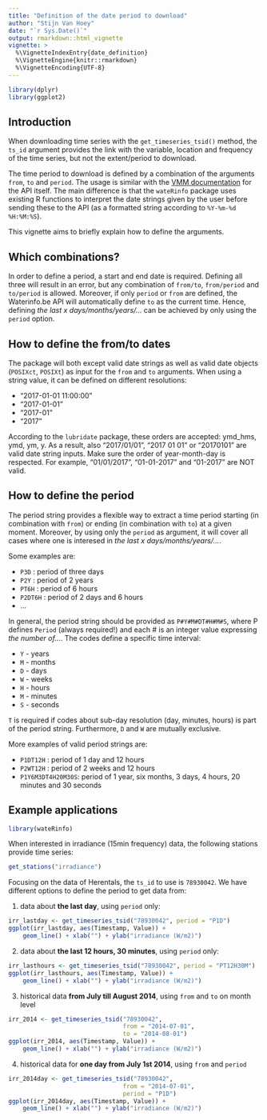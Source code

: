 ```yaml
---
title: "Definition of the date period to download"
author: "Stijn Van Hoey"
date: "`r Sys.Date()`"
output: rmarkdown::html_vignette
vignette: >
  %\VignetteIndexEntry{date_definition}
  %\VignetteEngine{knitr::rmarkdown}
  %\VignetteEncoding{UTF-8}
---
```


```r
library(dplyr)
library(ggplot2)
```

## Introduction

When downloading time series with the `get_timeseries_tsid()` method, the `ts_id` argument provides the link with the variable, location and frequency of the time series, but not the extent/period to download.

The time period to download is defined by a combination of the arguments `from`, `to` and `period`. The usage is similar with the [VMM documentation](https://www.waterinfo.be/download/9f5ee0c9-dafa-46de-958b-7cac46eb8c23?dl=0) for the API itself. The main difference is that the `wateRinfo` package uses existing R functions to interpret the date strings given by the user before sending these to the API (as a formatted string according to `%Y-%m-%d %H:%M:%S`).

This vignette aims to briefly explain how to define the arguments. 

## Which combinations?

In order to define a period, a start and end date is required. Defining all three will result in an error, but any combination of `from/to`, `from/period` and `to/period` is allowed. Moreover, if only `period` or `from` are defined, the Waterinfo.be API will automatically define `to` as the current time. Hence, defining *the last x days/months/years/...* can be achieved by only using the `period` option.

## How to define the from/to dates

The package will both except valid date strings as well as valid date objects (`POSIXct`, `POSIXt`) as input for the `from` and `to` arguments. When using a string value, it can be defined on different resolutions:

* "2017-01-01 11:00:00"
* "2017-01-01"
* "2017-01"
* "2017"

According to the `lubridate` package, these orders are accepted: ymd_hms, ymd, ym, y. As a result, also "2017/01/01", "2017 01 01" or "20170101" are valid date string inputs. Make sure the order of year-month-day is respected. For example, "01/01/2017", "01-01-2017" and "01-2017" are NOT valid. 

## How to define the period

The period string provides a flexible way to extract a time period starting (in combination with `from`) or ending (in combination with `to`) at a given moment. Moreover, by using only the `period` as argument, it will cover all cases where one is interesed in *the last x days/months/years/...*.

Some examples are:

* `P3D` : period of three days
* `P2Y` : period of 2 years
* `PT6H` : period of 6 hours
* `P2DT6H` : period of 2 days and 6 hours
* ...

In general, the period string should be provided as `P#Y#M#DT#H#M#S`, where P defines `Period` (always required!) and each # is an integer value expressing *the number of...*. The codes define a specific time interval:

* `Y` - years
* `M` - months
* `D` - days
* `W` - weeks
* `H` - hours
* `M` - minutes
* `S` - seconds

`T` is required if codes about sub-day resolution (day, minutes, hours) is part of the period string. Furthermore, `D` and `W` are mutually exclusive. 

More examples of valid period strings are:

* `P1DT12H` : period of 1 day and 12 hours
* `P2WT12H` : period of 2 weeks and 12 hours
* `P1Y6M3DT4H20M30S`: period of 1 year, six months, 3 days, 4 hours, 20 minutes and 30 seconds

## Example applications

```r
library(wateRinfo)
```

When interested in irradiance (15min frequency) data, the following stations provide time series:

```r
get_stations("irradiance")
```

Focusing on the data of Herentals, the `ts_id` to use is `78930042`. We have different options to define the period to get data from:

1. data about **the last day**, using `period` only:

```r
irr_lastday <- get_timeseries_tsid("78930042", period = "P1D")
ggplot(irr_lastday, aes(Timestamp, Value)) +
    geom_line() + xlab("") + ylab("irradiance (W/m2)")
```

2. data about **the last 12 hours, 30 minutes**, using `period` only:

```r
irr_lasthours <- get_timeseries_tsid("78930042", period = "PT12H30M")
ggplot(irr_lasthours, aes(Timestamp, Value)) +
    geom_line() + xlab("") + ylab("irradiance (W/m2)")
```

3. historical data **from July till August 2014**, using `from` and `to` on month level

```r
irr_2014 <- get_timeseries_tsid("78930042", 
                                from = "2014-07-01", 
                                to = "2014-08-01")
ggplot(irr_2014, aes(Timestamp, Value)) +
    geom_line() + xlab("") + ylab("irradiance (W/m2)")
```

4. historical data for **one day from July 1st 2014**, using `from` and `period`

```r
irr_2014day <- get_timeseries_tsid("78930042", 
                                from = "2014-07-01", 
                                period = "P1D")
ggplot(irr_2014day, aes(Timestamp, Value)) +
    geom_line() + xlab("") + ylab("irradiance (W/m2)")
```
